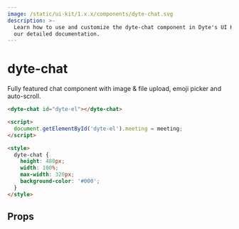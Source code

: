 ```yaml
---
image: /static/ui-kit/1.x.x/components/dyte-chat.svg
description: >-
  Learn how to use and customize the dyte-chat component in Dyte's UI Kit with
  our detailed documentation.
---
```


# dyte-chat

Fully featured chat component with image & file upload, emoji picker and auto-scroll.

```html
<dyte-chat id="dyte-el"></dyte-chat>

<script>
  document.getElementById('dyte-el').meeting = meeting;
</script>

<style>
  dyte-chat {
    height: 480px;
    width: 100%;
    max-width: 320px;
    background-color: '#000';
  }
</style>
```

## Props

<PropsTable of="dyte-chat" />

<head>
  <title>UI Kit dyte-chat</title>
</head>

